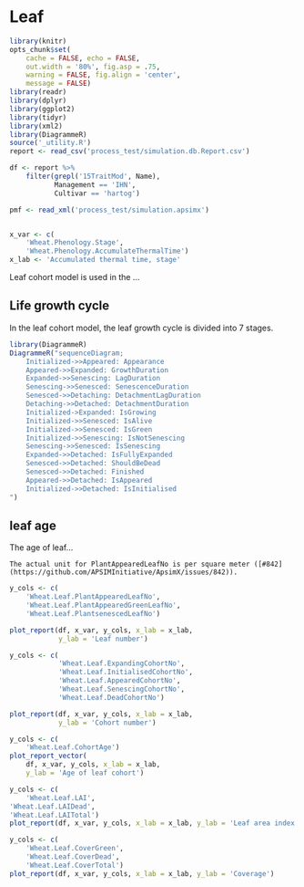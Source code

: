# Leaf {#cha:leaf}


```r
library(knitr)
opts_chunk$set(
    cache = FALSE, echo = FALSE, 
    out.width = '80%', fig.asp = .75,
    warning = FALSE, fig.align = 'center',
    message = FALSE) 
library(readr)
library(dplyr)
library(ggplot2)
library(tidyr)
library(xml2)
library(DiagrammeR)
source('_utility.R')
report <- read_csv('process_test/simulation.db.Report.csv')

df <- report %>% 
    filter(grepl('15TraitMod', Name),
           Management == 'IHN',
           Cultivar == 'hartog')

pmf <- read_xml('process_test/simulation.apsimx')


x_var <- c(
    'Wheat.Phenology.Stage',
    'Wheat.Phenology.AccumulateThermalTime')
x_lab <- 'Accumulated thermal time, stage'
```



Leaf cohort model is used in the ...

## Life growth cycle

In the leaf cohort model, the leaf growth cycle is divided into 7 stages.

```r
library(DiagrammeR)
DiagrammeR("sequenceDiagram;
	Initialized->>Appeared: Appearance 
	Appeared->>Expanded: GrowthDuration
	Expanded->>Senescing: LagDuration
	Senescing->>Senesced: SenescenceDuration
	Senesced->>Detaching: DetachmentLagDuration
	Detaching->>Detached: DetachmentDuration
	Initialized->Expanded: IsGrowing
	Initialized->>Senesced: IsAlive
	Initialized->>Senesced: IsGreen
	Initialized->>Senescing: IsNotSenescing
	Senescing->>Senesced: IsSenescing
	Expanded->>Detached: IsFullyExpanded
	Senesced->>Detached: ShouldBeDead
	Senesced->>Detached: Finished
	Appeared->>Detached: IsAppeared
	Initialized->>Detached: IsInitialised
")
```

## leaf age

The age of leaf...

```block
The actual unit for PlantAppearedLeafNo is per square meter ([#842](https://github.com/APSIMInitiative/ApsimX/issues/842)).

```

<div class="fig-output">
```r
y_cols <- c(
    'Wheat.Leaf.PlantAppearedLeafNo',
    'Wheat.Leaf.PlantAppearedGreenLeafNo',
    'Wheat.Leaf.PlantsenescedLeafNo')

plot_report(df, x_var, y_cols, x_lab = x_lab, 
            y_lab = 'Leaf number')


```
</div>



<div class="fig-output">
```r
y_cols <- c(
            'Wheat.Leaf.ExpandingCohortNo',
            'Wheat.Leaf.InitialisedCohortNo',
            'Wheat.Leaf.AppearedCohortNo',
            'Wheat.Leaf.SenescingCohortNo',
            'Wheat.Leaf.DeadCohortNo')

plot_report(df, x_var, y_cols, x_lab = x_lab, 
            y_lab = 'Cohort number')


```
</div>



<div class="fig-output">
```r
y_cols <- c(
    'Wheat.Leaf.CohortAge')
plot_report_vector(
    df, x_var, y_cols, x_lab = x_lab, 
    y_lab = 'Age of leaf cohort')


```
</div>



<div class="fig-output">
```r
y_cols <- c(
    'Wheat.Leaf.LAI', 
'Wheat.Leaf.LAIDead',
'Wheat.Leaf.LAITotal')
plot_report(df, x_var, y_cols, x_lab = x_lab, y_lab = 'Leaf area index')

```
</div>


<div class="fig-output">
```r
y_cols <- c(
    'Wheat.Leaf.CoverGreen',
    'Wheat.Leaf.CoverDead',
    'Wheat.Leaf.CoverTotal')
plot_report(df, x_var, y_cols, x_lab = x_lab, y_lab = 'Coverage')

```
</div>





